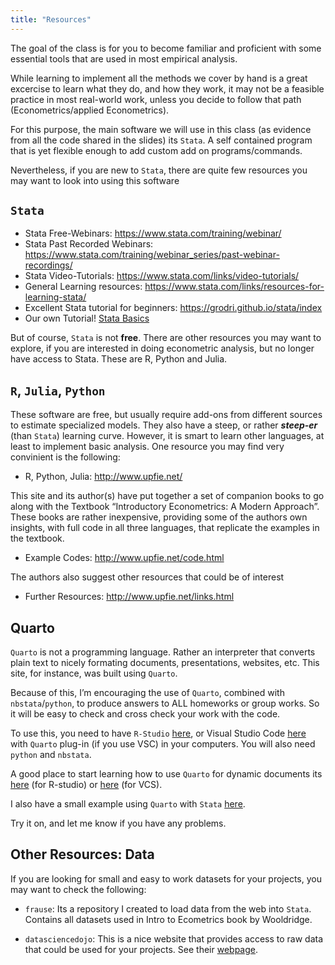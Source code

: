 ```yaml
---
title: "Resources"
---
```


The goal of the class is for you to become familiar and proficient 
with some essential tools that are used in most empirical analysis.

While learning to implement all the methods we cover by hand is a great excercise 
to learn what they do, and how they work, it may not be a feasible practice in 
most real-world work, unless you decide to follow that path (Econometrics/applied Econometrics).

For this purpose, the main software we will use in this class (as evidence from all the code 
shared in the slides) its `Stata`. A self contained program that is yet flexible enough to add custom 
add on programs/commands. 

Nevertheless, if you are new to `Stata`, there are quite few resources you may want to look into
using this software

## `Stata`

- Stata Free-Webinars: <https://www.stata.com/training/webinar/>
- Stata Past Recorded Webinars: <https://www.stata.com/training/webinar_series/past-webinar-recordings/>
- Stata Video-Tutorials: <https://www.stata.com/links/video-tutorials/>
- General Learning resources: <https://www.stata.com/links/resources-for-learning-stata/>
- Excellent Stata tutorial for beginners: <https://grodri.github.io/stata/index>
- Our own Tutorial! [Stata Basics](Stata_Basics.html)

But of course, `Stata` is not **free**. There are other resources you may want to explore, if you are interested
in doing econometric analysis, but no longer have access to Stata. These are R, Python and Julia.

## `R`, `Julia`, `Python`

These software are free, but usually require add-ons from different sources to estimate specialized models. They also have a steep, or rather ***steep-er*** (than `Stata`) learning curve. However, it is smart to learn other languages, at least to implement basic analysis. One resource you may find very convinient is the following:

- R, Python, Julia: <http://www.upfie.net/>

This site and its author(s) have put together a set of companion books to go along with the Textbook "Introductory Econometrics: A Modern Approach". These books are rather inexpensive, providing some of the authors own insights, with full code in all three languages, that replicate the examples in the textbook. 

- Example Codes: <http://www.upfie.net/code.html>

The authors also suggest other resources that could be of interest

- Further Resources: <http://www.upfie.net/links.html>

## Quarto

`Quarto` is not a programming language. Rather an interpreter that converts plain text to nicely formating documents, presentations, websites, etc. This site, for instance, was built using `Quarto`. 

Because of this, I'm encouraging the use of `Quarto`, combined with `nbstata`/`python`, to produce answers to ALL homeworks or group works. 
So it will be easy to check and cross check your work with the code.

To use this, you need to have `R-Studio` [here](https://posit.co/download/rstudio-desktop/), or Visual Studio Code [here](https://code.visualstudio.com/) with `Quarto` plug-in (if you use VSC) in your computers. You will also need `python` and `nbstata`.

A good place to start learning how to use `Quarto` for dynamic documents its [here](https://quarto.org/docs/get-started/hello/rstudio.html) (for R-studio) or [here](https://quarto.org/docs/get-started/hello/vscode.html) (for VCS). 

I also have a small example using `Quarto` with `Stata` [here](https://friosavila.github.io/stata_do/stata_do1.html).

Try it on, and let me know if you have any problems.

## Other Resources: Data

If you are looking for small and easy to work datasets for your projects, you may want to check the following:

- `frause`: Its a repository I created to load data from the web into `Stata`. Contains all datasets used in Intro to Ecometrics book by Wooldridge.
  
- `datasciencedojo`: This is a nice website that provides access to raw data that could be used for your projects. See their [webpage](https://code.datasciencedojo.com/datasciencedojo/datasets).







